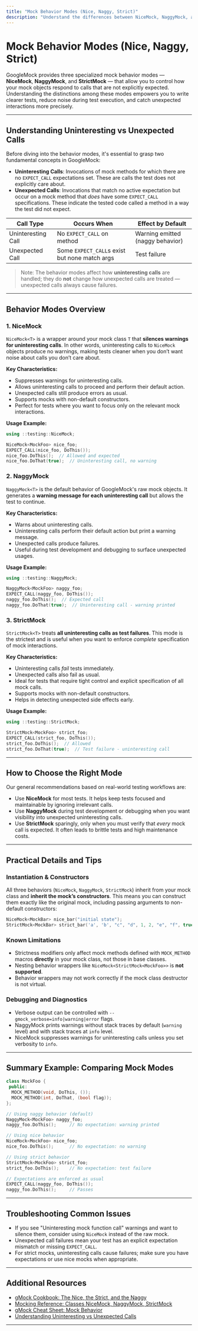 ```yaml
---
title: "Mock Behavior Modes (Nice, Naggy, Strict)"
description: "Understand the differences between NiceMock, NaggyMock, and StrictMock, and how they customize the framework's response to uninteresting or unexpected calls. Learn when to use each mode and its impact on test clarity and diagnostic output."
---
```


# Mock Behavior Modes (Nice, Naggy, Strict)

GoogleMock provides three specialized mock behavior modes — **NiceMock**, **NaggyMock**, and **StrictMock** — that allow you to control how your mock objects respond to calls that are not explicitly expected. Understanding the distinctions among these modes empowers you to write clearer tests, reduce noise during test execution, and catch unexpected interactions more precisely.

---

## Understanding Uninteresting vs Unexpected Calls

Before diving into the behavior modes, it's essential to grasp two fundamental concepts in GoogleMock:

- **Uninteresting Calls**: Invocations of mock methods for which there are no `EXPECT_CALL` expectations set. These are calls the test does not explicitly care about.
- **Unexpected Calls**: Invocations that match no active expectation but occur on a mock method that *does* have some `EXPECT_CALL` specifications. These indicate the tested code called a method in a way the test did not expect.

| Call Type           | Occurs When                      | Effect by Default     |
|---------------------|---------------------------------|----------------------|
| Uninteresting Call  | No `EXPECT_CALL` on method      | Warning emitted (naggy behavior) |
| Unexpected Call    | Some `EXPECT_CALL`s exist but none match args | Test failure          |

> Note: The behavior modes affect how **uninteresting calls** are handled; they do **not** change how unexpected calls are treated — unexpected calls always cause failures.

---

## Behavior Modes Overview

### 1. NiceMock

`NiceMock<T>` is a wrapper around your mock class `T` that **silences warnings for uninteresting calls**. In other words, uninteresting calls to `NiceMock` objects produce no warnings, making tests cleaner when you don’t want noise about calls you don’t care about.

**Key Characteristics:**

- Suppresses warnings for uninteresting calls.
- Allows uninteresting calls to proceed and perform their default action.
- Unexpected calls still produce errors as usual.
- Supports mocks with non-default constructors.
- Perfect for tests where you want to focus only on the relevant mock interactions.


**Usage Example:**

```cpp
using ::testing::NiceMock;

NiceMock<MockFoo> nice_foo;
EXPECT_CALL(nice_foo, DoThis());
nice_foo.DoThis();  // Allowed and expected
nice_foo.DoThat(true);  // Uninteresting call, no warning
```


### 2. NaggyMock

`NaggyMock<T>` is the default behavior of GoogleMock's raw mock objects. It generates a **warning message for each uninteresting call** but allows the test to continue.

**Key Characteristics:**

- Warns about uninteresting calls.
- Uninteresting calls perform their default action but print a warning message.
- Unexpected calls produce failures.
- Useful during test development and debugging to surface unexpected usages.


**Usage Example:**

```cpp
using ::testing::NaggyMock;

NaggyMock<MockFoo> naggy_foo;
EXPECT_CALL(naggy_foo, DoThis());
naggy_foo.DoThis();  // Expected call
naggy_foo.DoThat(true);  // Uninteresting call - warning printed
```

### 3. StrictMock

`StrictMock<T>` treats **all uninteresting calls as test failures**. This mode is the strictest and is useful when you want to enforce *complete* specification of mock interactions.

**Key Characteristics:**

- Uninteresting calls *fail* tests immediately.
- Unexpected calls also fail as usual.
- Ideal for tests that require tight control and explicit specification of all mock calls.
- Supports mocks with non-default constructors.
- Helps in detecting unexpected side effects early.


**Usage Example:**

```cpp
using ::testing::StrictMock;

StrictMock<MockFoo> strict_foo;
EXPECT_CALL(strict_foo, DoThis());
strict_foo.DoThis();  // Allowed
strict_foo.DoThat(true);  // Test failure - uninteresting call
```

---

## How to Choose the Right Mode

Our general recommendations based on real-world testing workflows are:

- Use **NiceMock** for most tests. It helps keep tests focused and maintainable by ignoring irrelevant calls.
- Use **NaggyMock** during test development or debugging when you want visibility into unexpected uninteresting calls.
- Use **StrictMock** sparingly, only when you must verify that *every* mock call is expected. It often leads to brittle tests and high maintenance costs.

---

## Practical Details and Tips

### Instantiation & Constructors

All three behaviors (`NiceMock`, `NaggyMock`, `StrictMock`) inherit from your mock class and **inherit the mock’s constructors**. This means you can construct them exactly like the original mock, including passing arguments to non-default constructors:

```cpp
NiceMock<MockBar> nice_bar("initial state");
StrictMock<MockBar> strict_bar('a', 'b', "c", "d", 1, 2, "e", "f", true, false);
```


### Known Limitations

- Strictness modifiers only affect mock methods defined with `MOCK_METHOD` macros **directly** in your mock class, not those in base classes.
- Nesting behavior wrappers like `NiceMock<StrictMock<MockFoo>>` is **not supported**.
- Behavior wrappers may not work correctly if the mock class destructor is not virtual.


### Debugging and Diagnostics

- Verbose output can be controlled with `--gmock_verbose=info|warning|error` flags.
- NaggyMock prints warnings without stack traces by default (`warning` level) and with stack traces at `info` level.
- NiceMock suppresses warnings for uninteresting calls unless you set verbosity to `info`.

---

## Summary Example: Comparing Mock Modes

```cpp
class MockFoo {
 public:
  MOCK_METHOD(void, DoThis, ());
  MOCK_METHOD(int, DoThat, (bool flag));
};

// Using naggy behavior (default)
NaggyMock<MockFoo> naggy_foo;
naggy_foo.DoThis();     // No expectation: warning printed

// Using nice behavior
NiceMock<MockFoo> nice_foo;
nice_foo.DoThis();      // No expectation: no warning

// Using strict behavior
StrictMock<MockFoo> strict_foo;
strict_foo.DoThis();    // No expectation: test failure

// Expectations are enforced as usual
EXPECT_CALL(naggy_foo, DoThis());
naggy_foo.DoThis();     // Passes
```

---

## Troubleshooting Common Issues

- If you see "Uninteresting mock function call" warnings and want to silence them, consider using `NiceMock` instead of the raw mock.
- Unexpected call failures mean your test has an explicit expectation mismatch or missing `EXPECT_CALL`.
- For strict mocks, uninteresting calls cause failures; make sure you have expectations or use nice mocks when appropriate.

---

## Additional Resources

- [gMock Cookbook: The Nice, the Strict, and the Naggy](https://google.github.io/googletest/gmock_cook_book.html#NiceStrictNaggy)
- [Mocking Reference: Classes NiceMock, NaggyMock, StrictMock](https://google.github.io/googletest/reference/mocking.html#NiceMock)
- [gMock Cheat Sheet: Mock Behavior](https://google.github.io/googletest/gmock_cheat_sheet.html#MockBehavior)
- [Understanding Uninteresting vs Unexpected Calls](https://google.github.io/googletest/gmock_cook_book.html#uninteresting-vs-unexpected)

---